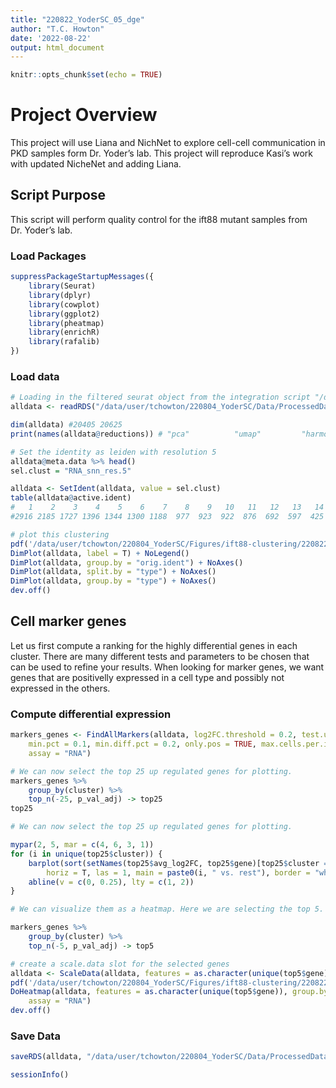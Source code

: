 ```yaml
---
title: "220822_YoderSC_05_dge"
author: "T.C. Howton"
date: '2022-08-22'
output: html_document
---
```


```r
knitr::opts_chunk$set(echo = TRUE)
```

# Project Overview
This project will use Liana and NichNet to explore cell-cell communication in PKD samples form Dr. Yoder's lab. This project will reproduce Kasi's work with updated NicheNet and adding Liana.

## Script Purpose
This script will perform quality control for the ift88 mutant samples from Dr. Yoder's lab. 

### Load Packages

```r
suppressPackageStartupMessages({
    library(Seurat)
    library(dplyr)
    library(cowplot)
    library(ggplot2)
    library(pheatmap)
    library(enrichR)
    library(rafalib)
})
```


### Load data

```r
# Loading in the filtered seurat object from the integration script "/data/user/tchowton/220804_YoderSC/Scripts/220817_YoderSC_03_integration.Rmd"
alldata <- readRDS("/data/user/tchowton/220804_YoderSC/Data/ProcessedData/220822_YoderSC_04-ift88-clustering.rds")

dim(alldata) #20405 20625
print(names(alldata@reductions)) # "pca"          "umap"         "harmony"      "umap_harmony"

# Set the identity as leiden with resolution 5
alldata@meta.data %>% head()
sel.clust = "RNA_snn_res.5"

alldata <- SetIdent(alldata, value = sel.clust)
table(alldata@active.ident)
#   1    2    3    4    5    6    7    8    9   10   11   12   13   14   15   16   17   18   19   20   21   22   23   24   25   26   27   28 
#2916 2185 1727 1396 1344 1300 1188  977  923  922  876  692  597  425  377  338  335  308  307  299  290  262  234  132   91   68   60   56 

# plot this clustering
pdf('/data/user/tchowton/220804_YoderSC/Figures/ift88-clustering/220822_res-1.pdf')
DimPlot(alldata, label = T) + NoLegend()
DimPlot(alldata, group.by = "orig.ident") + NoAxes()
DimPlot(alldata, split.by = "type") + NoAxes()
DimPlot(alldata, group.by = "type") + NoAxes()
dev.off()

```

## Cell marker genes

Let us first compute a ranking for the highly differential genes in each cluster. There are many different tests and parameters to be chosen that can be used to refine your results. When looking for marker genes, we want genes that are positivelly expressed in a cell type and possibly not expressed in the others.

### Compute differential expression

```r
markers_genes <- FindAllMarkers(alldata, log2FC.threshold = 0.2, test.use = "wilcox",
    min.pct = 0.1, min.diff.pct = 0.2, only.pos = TRUE, max.cells.per.ident = 50,
    assay = "RNA")

# We can now select the top 25 up regulated genes for plotting.
markers_genes %>%
    group_by(cluster) %>%
    top_n(-25, p_val_adj) -> top25
top25

# We can now select the top 25 up regulated genes for plotting.

mypar(2, 5, mar = c(4, 6, 3, 1))
for (i in unique(top25$cluster)) {
    barplot(sort(setNames(top25$avg_log2FC, top25$gene)[top25$cluster == i], F),
        horiz = T, las = 1, main = paste0(i, " vs. rest"), border = "white", yaxs = "i")
    abline(v = c(0, 0.25), lty = c(1, 2))
}

# We can visualize them as a heatmap. Here we are selecting the top 5.

markers_genes %>%
    group_by(cluster) %>%
    top_n(-5, p_val_adj) -> top5

# create a scale.data slot for the selected genes
alldata <- ScaleData(alldata, features = as.character(unique(top5$gene)), assay = "RNA")
pdf('/data/user/tchowton/220804_YoderSC/Figures/ift88-clustering/220822_dge-heatmap.pdf')
DoHeatmap(alldata, features = as.character(unique(top5$gene)), group.by = sel.clust,
    assay = "RNA")
dev.off()
```

### Save Data
```r
saveRDS(alldata, "/data/user/tchowton/220804_YoderSC/Data/ProcessedData/220822_YoderSC_05-ift88-dge.rds")

sessionInfo()
```





























